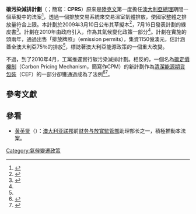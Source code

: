 '''碳污染減排計劃'''（{{lang-en|'''Carbon Pollution Reduction Scheme'''}}；簡寫：'''CPRS'''）原來是[[陸克文|陸克文]]第一度擔任[[澳大利亞總理|澳大利亞總理]]期間一個草擬中的法案<ref name=brisbanetimes>{{cite news 
|url=http://www.brisbanetimes.com.au/news/business/good-oil-on-carbon-trading-needed-now/2007/06/06/1181089150845.html 
|title=Good oil on carbon trading needed now 
|first=Stephen 
|last=Bartholomeusz 
|newspaper=The Brisbane Times 
|date=2007-06-07 
|accessdate=2010-07-12 
|language=en 
|archive-date=2018-03-03 
|archive-url=https://web.archive.org/web/20180303050600/https://www.brisbanetimes.com.au/news/business/good-oil-on-carbon-trading-needed-now/2007/06/06/1181089150845.html 
|dead-url=no 
}}</ref>，透過一個排放交易系統來交易溫室氣體排放，使國家整體之排放量符合上限。本計劃於2009年3月10日公布其草擬本<ref name=singtaonews>{{cite news|url=http://hk.news.yahoo.com/article/090323/3/bbl8.html |archiveurl=https://web.archive.org/web/20090922144830/http://hk.news.yahoo.com/article/090323/3/bbl8.html |title=《 救亡16度 》首播 |author=[[辛翠時|辛翠時]] |date=2009-03-24 |archivedate=2009-09-22 |publisher=[[星島日報|星島日報]] |language=zh-hant |deadurl=yes }}</ref>，7月16日發表計劃的綠皮書<ref>{{cite news |url=http://linkschina.com/CN/Channels/News/showDetail.asp?objID=884 |title=澳大利亚将实施减少碳污染计划 |date=2008-08-15 |accessdate=2013-12-26 |language=zh-hans |publisher=[[中国环境报|中国环境报]] |archive-date=2014-01-12 |archive-url=https://web.archive.org/web/20140112082909/http://linkschina.com/CN/Channels/News/showDetail.asp?objID=884 |dead-url=yes }}</ref>。計劃在2010年由政府引入，作為其氣候變化政策一部分<ref name=brisbanetimes />。計劃在實施的頭兩年，通過出售「排放牌照」（emission permits），集資1150億澳元，估計涵蓋全澳大利亞75％的排放<ref name=singtaonews />，標誌著澳大利亞能源政策的一個重大改變。

不過，到了2010年4月，工黨推遲實行碳污染減排計劃。相反的，一個名為[[碳定價機制|碳定價機制]]（Carbon Pricing Mechanism，簡寫作CPM）的新計劃作為[[清潔能源期貨包裝|清潔能源期貨包裝]]（CEF）的一部分卻獲通過成為了法例<ref name='ets-off'>{{cite news
|url=http://www.smh.com.au/opinion/politics/ets-off-the-agenda-until-late-next-term-20100426-tnbc.html
|title=ETS off the agenda until late next term
|first=Leonore
|last=Taylor
|date=2010-04-27
|accessdate=2011-07-12
|language=en
|newspaper=[[雪梨晨鋒報|Sydney Morning Herald]]
|archive-date=2012-11-08
|archive-url=https://web.archive.org/web/20121108084153/http://www.smh.com.au/opinion/politics/ets-off-the-agenda-until-late-next-term-20100426-tnbc.html
|dead-url=no
}}</ref><ref>{{cite web
 |url=http://www.cleanenergyfuture.gov.au/ 
 |title=Working together for a Clean Energy Future 
 |publisher=Australian Government 
 |first= 
 |last= 
 |date=2013 
 |accessdate=2013-04-12 
 |language=en 
 |deadurl=yes 
 |archiveurl=https://web.archive.org/web/20130807051249/http://www.cleanenergyfuture.gov.au/ 
 |archivedate=2013-08-07 
}}</ref>。

==參考文獻==
{{reflist}}

==參看==
*[[黄英贤|黄英贤]]（{{lang|en|Penny Wong}}）：[[澳大利亚联邦|澳大利亚联邦]]前[[财务与放寬監管部|财务与放寬監管部]]助理部长之一，積極推動本法案。

[[Category:氣候變遷政策|Category:氣候變遷政策]]